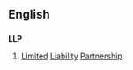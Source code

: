 ==English==

==={{initialism}}===
'''LLP'''

# {{business}}{{law}} [[limited|Limited]] [[liability|Liability]] [[partnership|Partnership]].